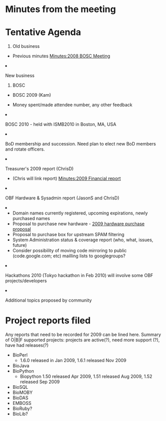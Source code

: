 =Minutes from the meeting=

=Tentative Agenda=
<ol>
<li> Old business </li>
 <ul><li> Previous minutes [[Minutes:2008 BOSC Meeting]]</li> </ul>  
 <li>New business</li>
<ol style="list-style-type:lower-roman">
<li>BOSC</li>
<ul>
  <li> BOSC 2009 (Kam)</li>
  <ul><li> Money spent/made attendee number, any other feedback</li></ul>
  <li> BOSC 2010 - held with ISMB2010 in Boston, MA, USA</li>
 </ul>
 <li> BoD membership and succession. Need plan to elect new BoD members and rotate officers.</li>
 <li>Treasurer's 2009 report (ChrisD)</li>
  <ul><li> (Chris will link report) [[Minutes:2009 Financial report]]</li></ul>
 <li> OBF Hardware & Sysadmin report (JasonS and ChrisD)<li>
 <ul>
   <li> Domain names currently registered, upcoming expirations, newly purchased names</li>
   <li> Proposal to purchase new hardware - [[2009 hardware purchase proposal]]</li>
   <li> Proposal to purchase box for upstream SPAM filtering</li>
  <li> System Administration status & coverage report (who, what, issues, future) </li>
 <li> Consider possibility of moving code mirroring to public (code.google.com; etc) mailling lists to googlegroups?</li>
</ul>
 <li> Hackathons 2010 (Tokyo hackathon in Feb 2010) will involve some OBF projects/developers</li>
 <li>Additional topics proposed by community</li>
</ol>
</ol>

=Project reports filed=
Any reports that need to be recorded for 2009 can be lined here. Summary of O|B|F supported projects: projects are active(?), need more support (?), have had releases(?)
* BioPerl
** 1.6.0 released in Jan 2009, 1.6.1 released Nov 2009
* BioJava
* BioPython
** Biopython 1.50 released Apr 2009, 1.51 released Aug 2009, 1.52 released Sep 2009
* BioSQL
* BioMOBY
* BioDAS
* EMBOSS
* BioRuby?
* BioLib?